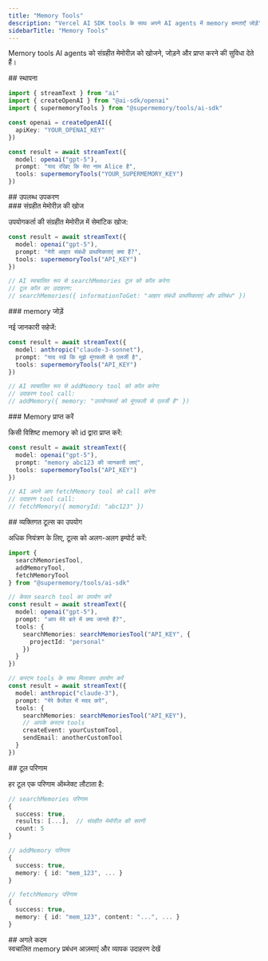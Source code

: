 ```yaml
---
title: "Memory Tools"
description: "Vercel AI SDK tools के साथ अपने AI agents में memory क्षमताएँ जोड़ें"
sidebarTitle: "Memory Tools"
---
```


Memory tools AI agents को संग्रहीत मेमोरीज़ को खोजने, जोड़ने और प्राप्त करने की सुविधा देते हैं।

<div id="setup">
  ## स्थापना
</div>

```typescript
import { streamText } from "ai"
import { createOpenAI } from "@ai-sdk/openai"
import { supermemoryTools } from "@supermemory/tools/ai-sdk"

const openai = createOpenAI({
  apiKey: "YOUR_OPENAI_KEY"
})

const result = await streamText({
  model: openai("gpt-5"),
  prompt: "याद रखिए कि मेरा नाम Alice है",
  tools: supermemoryTools("YOUR_SUPERMEMORY_KEY")
})
```

<div id="available-tools">
  ## उपलब्ध उपकरण
</div>

<div id="search-memories">
  ### संग्रहीत मेमोरीज़ की खोज
</div>

उपयोगकर्ता की संग्रहीत मेमोरीज़ में सेमांटिक खोज:

```typescript
const result = await streamText({
  model: openai("gpt-5"),
  prompt: "मेरी आहार संबंधी प्राथमिकताएं क्या हैं?",
  tools: supermemoryTools("API_KEY")
})

// AI स्वचालित रूप से searchMemories टूल को कॉल करेगा
// टूल कॉल का उदाहरण:
// searchMemories({ informationToGet: "आहार संबंधी प्राथमिकताएं और प्रतिबंध" })
```

<div id="add-memory">
  ### memory जोड़ें
</div>

नई जानकारी सहेजें:

```typescript
const result = await streamText({
  model: anthropic("claude-3-sonnet"),
  prompt: "याद रखें कि मुझे मूंगफली से एलर्जी है",
  tools: supermemoryTools("API_KEY")
})

// AI स्वचालित रूप से addMemory tool को कॉल करेगा
// उदाहरण tool call:
// addMemory({ memory: "उपयोगकर्ता को मूंगफली से एलर्जी है" })
```

<div id="fetch-memory">
  ### Memory प्राप्त करें
</div>

किसी विशिष्ट memory को id द्वारा प्राप्त करें:

```typescript
const result = await streamText({
  model: openai("gpt-5"),
  prompt: "memory abc123 की जानकारी लाएं",
  tools: supermemoryTools("API_KEY")
})

// AI अपने आप fetchMemory tool को call करेगा
// उदाहरण tool call:
// fetchMemory({ memoryId: "abc123" })
```

<div id="using-individual-tools">
  ## व्यक्तिगत टूल्स का उपयोग
</div>

अधिक नियंत्रण के लिए, टूल्स को अलग-अलग इम्पोर्ट करें:

```typescript
import {
  searchMemoriesTool,
  addMemoryTool,
  fetchMemoryTool
} from "@supermemory/tools/ai-sdk"

// केवल search tool का उपयोग करें
const result = await streamText({
  model: openai("gpt-5"),
  prompt: "आप मेरे बारे में क्या जानते हैं?",
  tools: {
    searchMemories: searchMemoriesTool("API_KEY", {
      projectId: "personal"
    })
  }
})

// कस्टम tools के साथ मिलाकर उपयोग करें
const result = await streamText({
  model: anthropic("claude-3"),
  prompt: "मेरे कैलेंडर में मदद करें",
  tools: {
    searchMemories: searchMemoriesTool("API_KEY"),
    // आपके कस्टम tools
    createEvent: yourCustomTool,
    sendEmail: anotherCustomTool
  }
})
```

<div id="tool-results">
  ## टूल परिणाम
</div>

हर टूल एक परिणाम ऑब्जेक्ट लौटाता है:

```typescript
// searchMemories परिणाम
{
  success: true,
  results: [...],  // संग्रहीत मेमोरीज़ की सरणी
  count: 5
}

// addMemory परिणाम
{
  success: true,
  memory: { id: "mem_123", ... }
}

// fetchMemory परिणाम
{
  success: true,
  memory: { id: "mem_123", content: "...", ... }
}
```

<div id="next-steps">
  ## अगले कदम
</div>

<CardGroup cols={2}>
  <Card title="Infinite Chat" icon="infinity" href="/hi/ai-sdk/infinite-chat">
    स्वचालित memory प्रबंधन आज़माएं
  </Card>

  <Card title="Examples" icon="code" href="/hi/cookbook/ai-sdk-integration">
    और व्यापक उदाहरण देखें
  </Card>
</CardGroup>